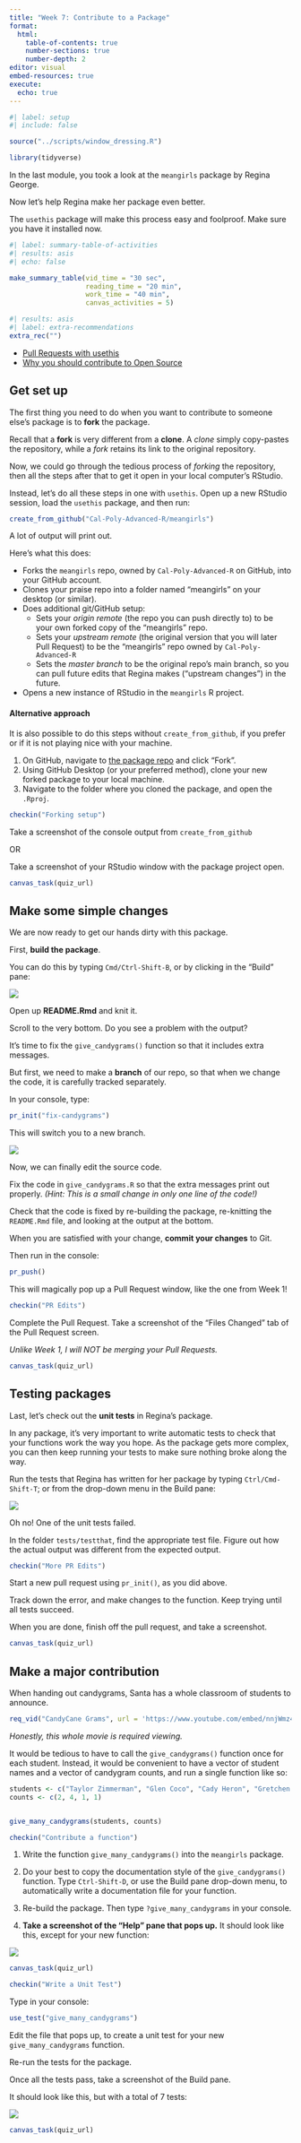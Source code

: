 ```yaml
---
title: "Week 7: Contribute to a Package"
format: 
  html:
    table-of-contents: true
    number-sections: true
    number-depth: 2
editor: visual
embed-resources: true
execute: 
  echo: true
---
```


```r
#| label: setup
#| include: false

source("../scripts/window_dressing.R")

library(tidyverse)
```

In the last module, you took a look at the `meangirls` package by Regina George.

Now let's help Regina make her package even better.

The `usethis` package will make this process easy and foolproof.  Make sure you have 
it installed now.


```r
#| label: summary-table-of-activities
#| results: asis
#| echo: false

make_summary_table(vid_time = "30 sec", 
                   reading_time = "20 min", 
                   work_time = "40 min", 
                   canvas_activities = 5)
```

```r
#| results: asis
#| label: extra-recommendations
extra_rec("")
```

* [Pull Requests with usethis](https://usethis.r-lib.org/articles/articles/pr-functions.html)
* [Why you should contribute to Open Source](https://medium.com/@austintackaberry/why-you-should-contribute-to-open-source-software-right-now-bec8bd83cfc0)


## Get set up

The first thing you need to do when you want to contribute to someone else's package
is to **fork** the package.

Recall that a **fork** is very different from a **clone**.  A *clone* simply copy-pastes
the repository, while a *fork* retains its link to the original repository.

Now, we could go through the tedious process of *forking* the repository, then
all the steps after that to get it open in your local computer's RStudio.

Instead, let's do all these steps in one with `usethis`.  Open up a new RStudio
session, load the `usethis` package, and then run:

```r
create_from_github("Cal-Poly-Advanced-R/meangirls")
```

A lot of output will print out.

Here's what this does:

* Forks the `meangirls` repo, owned by `Cal-Poly-Advanced-R` on GitHub, into your GitHub account.
* Clones your praise repo into a folder named “meangirls” on your desktop (or similar).
* Does additional git/GitHub setup:
    + Sets your *origin remote* (the repo you can push directly to) to be your 
    own forked copy of the "meangirls" repo.
    + Sets your *upstream remote* (the original version that you will later Pull Request)
    to be the "meangirls" repo owned by `Cal-Poly-Advanced-R`
    + Sets the *master branch* to be the original repo's main branch, so you can 
    pull future edits that Regina makes ("upstream changes") in the future.
* Opens a new instance of RStudio in the `meangirls` R project. 

#### Alternative approach

It is also possible to do this steps without `create_from_github`, if you prefer
or if it is not playing nice with your machine.

1. On GitHub, navigate to [the package repo](https://github.com/Cal-Poly-Advanced-R/meangirls)
and click "Fork".
2. Using GitHub Desktop (or your preferred method), clone your new forked package
to your local machine.
3. Navigate to the folder where you cloned the package, and open the `.Rproj`.


```r
checkin("Forking setup")
```

Take a screenshot of the console output from `create_from_github`

OR

Take a screenshot of your RStudio window with the package project open.

```r
canvas_task(quiz_url)
```


## Make some simple changes

We are now ready to get our hands dirty with this package.

First, **build the package**.  

You can do this by typing `Cmd/Ctrl-Shift-B`, or by clicking in the "Build" pane:

![](../Images/build_package.gif)

Open up **README.Rmd** and knit it.

Scroll to the very bottom.  Do you see a problem with the output?

It's time to fix the `give_candygrams()` function so that it includes extra
messages.

But first, we need to make a **branch** of our repo, so that when we change the code,
it is carefully tracked separately.

In your console, type:

```r
pr_init("fix-candygrams")
```

This will switch you to a new branch.

![](../Images/see_branch.png)


Now, we can finally edit the source code.

Fix the code in `give_candygrams.R` so that the extra messages print out properly.
*(Hint: This is a small change in only one line of the code!)*

Check that the code is fixed by re-building the package, re-knitting the 
`README.Rmd` file, and looking at the output at the bottom.


When you are satisfied with your change, **commit your changes** to Git.

Then run in the console:

```r
pr_push()
```


This will magically pop up a Pull Request window, like the one from Week 1! 

```r
checkin("PR Edits")
```

Complete the Pull Request.  Take a screenshot of the "Files Changed" tab of the 
Pull Request screen.

*Unlike Week 1, I will NOT be merging your Pull Requests.*

```r
canvas_task(quiz_url)
```

## Testing packages

Last, let's check out the **unit tests** in Regina's package.

In any package, it's very important to write automatic tests to check that your
functions work the way you hope.  As the package gets more complex, you can then
keep running your tests to make sure nothing broke along the way.

Run the tests that Regina has written for her package by typing `Ctrl/Cmd-Shift-T`; 
or from the drop-down menu in the Build pane:

![](../Images/run_tests.gif)


Oh no!  One of the unit tests failed.

In the folder `tests/testthat`, find the appropriate test file.  Figure out how
the actual output was different from the expected output.

```r
checkin("More PR Edits")
```

Start a new pull request using `pr_init()`, as you did above.

Track down the error, and make changes to the function.  Keep trying until all 
tests succeed.

When you are done, finish off the pull request, and take a screenshot.

```r
canvas_task(quiz_url)
```

## Make a major contribution

When handing out candygrams, Santa has a whole classroom of students to announce.

```r
req_vid("CandyCane Grams", url = 'https://www.youtube.com/embed/nnjWmz4lB2U')
```

*Honestly, this whole movie is required viewing.*


It would be tedious to have to call the `give_candygrams()` function once for
each student.  Instead, it would be convenient to have a vector of student names
and a vector of candygram counts, and run a single function like so:

```r

students <- c("Taylor Zimmerman", "Glen Coco", "Cady Heron", "Gretchen Weiners")
counts <- c(2, 4, 1, 1)


give_many_candygrams(students, counts)
```


```r
checkin("Contribute a function")
```


1. Write the function `give_many_candygrams()` into the `meangirls` package.  

2. Do your best to copy the documentation style of the `give_candygrams()` function.
Type `Ctrl-Shift-D`, or use the Build pane drop-down menu, to automatically write
a documentation file for your function.

3. Re-build the package.  Then type `?give_many_candygrams` in your console.

4. **Take a screenshot of the "Help" pane that pops up.**  It should look like this, 
except for your new function:

![](../Images/help_pane.png)

```r
canvas_task(quiz_url)
```

```r
checkin("Write a Unit Test")
```

Type in your console:

```r
use_test("give_many_candygrams")
```


Edit the file that pops up, to create a unit test for your new `give_many_candygrams` 
function.

Re-run the tests for the package.  

Once all the tests pass, take a screenshot of the Build pane.

It should look like this, but with a total of 7 tests:

![](../Images/passed_tests.png)

```r
canvas_task(quiz_url)
```

